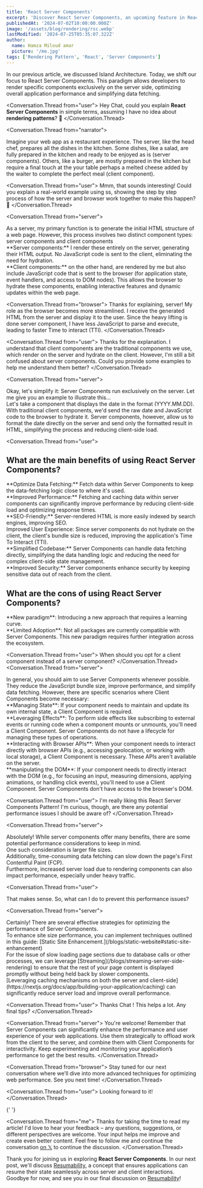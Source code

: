 ```yaml
---
title: 'React Server Components'
excerpt: 'Discover React Server Components, an upcoming feature in React that enables server-side rendering of components.'
publishedAt: '2024-07-02T10:00:00.000Z'
image: '/assets/blog/rendering/rsc.webp'
lastModified: '2024-07-25T05:35:07.322Z'
author:
  name: Hamza Miloud amar
  picture: '/me.jpg'
tags: ['Rendering Pattern', 'React', 'Server Components']
---
```


In our previous article, we discussed Island Architecture. Today, we shift our focus to React Server Components. This paradigm allows developers to render specific components exclusively on the server side, optimizing overall application performance and simplifying data fetching.

<Conversation>

<Conversation.Thread from="user">
  Hey Chat, could you explain **React Server Components** in simple
  terms, assuming I have no idea about **rendering patterns**? 🤔
</Conversation.Thread>

<Conversation.Thread from="narrator">
  <div>
    Imagine your web app as a restaurant experience. The server, like
    the head chef, prepares all the dishes in the kitchen. Some
    dishes, like a salad, are fully prepared in the kitchen and ready
    to be enjoyed as is (server components). Others, like a burger,
    are mostly prepared in the kitchen but require a final touch at
    the your table perhaps a melted cheese added by the waiter to
    complete the perfect meal (client component).
  </div>
</Conversation.Thread>

<Conversation.Thread from="user">
  Mmm, that sounds interesting! Could you explain a real-world example
  using ss, showing the step by step process of how the server and
  browser work together to make this happen? 🤔
</Conversation.Thread>

<Conversation.Thread from="server">
  <div>
    As a server, my primary function is to generate the initial HTML
    structure of a web page. However, this process involves two
    distinct component types: server components and client components
  </div>
  <div>
    **Server components:** I render these entirely on the server,
    generating their HTML output. No JavaScript code is sent to the
    client, eliminating the need for hydration.
  </div>
  <div>
    **Client components:** on the other hand, are rendered by me but
    also include JavaScript code that is sent to the browser (for
    application state, event handlers, and access to DOM nodes). This
    allows the browser to hydrate these components, enabling
    interactive features and dynamic updates within the web page.
  </div>
</Conversation.Thread>

<Conversation.Thread from="browser">
  Thanks for explaining, server! My role as the browser becomes more
  streamlined. I receive the generated HTML from the server and
  display it to the user. Since the heavy lifting is done server
  component, I have less JavaScript to parse and execute, leading to
  faster Time to interact (TTI).
</Conversation.Thread>

<Conversation.Thread from="user">
  Thanks for the explanation. I understand that client components are
  the traditional components we use, which render on the server and
  hydrate on the client. However, I'm still a bit confused about
  server components. Could you provide some examples to help me
  understand them better?
</Conversation.Thread>

<Conversation.Thread from="server">
  <div>
    Okay, let's simplify it: Server Components run exclusively on the
    server. Let me give you an example to illustrate this...
  </div>
  <div>
    Let's take a component that displays the date in the format
    (YYYY.MM.DD). With traditional client components, we'd send the
    raw date and JavaScript code to the browser to hydrate it. Server
    components, however, allow us to format the date directly on the
    server and send only the formatted result in HTML, simplifying the
    process and reducing client-side load.
  </div>
</Conversation.Thread>

<Conversation.Thread from="user">
  <h2>
  What are the main benefits of using React Server Components?
  </h2>
</Conversation.Thread>
<Conversation.Thread from="server">

  <div> **Optimize Data Fetching:** Fetch data within Server Components to keep the data-fetching logic close to where it's used.</div>
  <div>
    **Improved Performance:** Fetching and caching data within server
    components can significantly improve performance by reducing
    client-side load and optimizing response times.
  </div>
  <div>
    **SEO-Friendly:** Server-rendered HTML is more easily indexed by
    search engines, improving SEO.
  </div>
  <div>
   Improved User Experience: Since server components do not hydrate on the client, the client's bundle size is reduced, improving the application's Time To Interact (TTI).
  </div>
  <div>
    **Simplified Codebase:** Server Components can handle data
    fetching directly, simplifying the data handling logic and
    reducing the need for complex client-side state management.
  </div>
  <div>
    **Improved Security:** Server components enhance security by
    keeping sensitive data out of reach from the client.
  </div>
</Conversation.Thread>
<Conversation.Thread from="user">
 <h2>
  What are the cons of using React Server Components?
  </h2>
</Conversation.Thread>
<Conversation.Thread from="server">
  <div>
    **New paradigm**: Introducing a new approach that requires a
    learning curve.
  </div>
  <div>
    **Limited Adoption**: Not all packages are currently compatible
    with Server Components. This new paradigm requires further
    integration across the ecosystem.
  </div>
</Conversation.Thread>

<Conversation.Thread from="user">
  When should you opt for a client component instead of a server
  component?
</Conversation.Thread>
<Conversation.Thread from="server">
  <div>
    In general, you should aim to use Server Components whenever
    possible. They reduce the JavaScript bundle size, improve
    performance, and simplify data fetching. However, there are
    specific scenarios where Client Components become necessary:
  </div>
  <div>
    **Managing State**: If your component needs to maintain and update
    its own internal state, a Client Component is required.
  </div>
  <div>
    **Leveraging Effects**: To perform side effects like subscribing
    to external events or running code when a component mounts or
    unmounts, you'll need a Client Component. Server Components do not
    have a lifecycle for managing these types of operations.
  </div>
  <div>
    **Interacting with Browser APIs**: When your component needs to
    interact directly with browser APIs (e.g., accessing geolocation,
    or working with local storage), a Client Component is necessary.
    These APIs aren't available on the server.
  </div>
  <div>
    **manipulating the DOM**: If your component needs to directly
    interact with the DOM (e.g., for focusing an input, measuring
    dimensions, applying animations, or handling click events), you'll
    need to use a Client Component. Server Components don't have
    access to the browser's DOM.
  </div>
</Conversation.Thread>

<Conversation.Thread from="user">
  I'm really liking this React Server Components Pattern! I'm curious,
  though, are there any potential performance issues I should be aware
  of?
</Conversation.Thread>

<Conversation.Thread from="server">
  <div>
    Absolutely! While server components offer many benefits, there are
    some potential performance considerations to keep in mind.
  </div>
  <div>One such consideration is larger file sizes.</div>
  <div>
    Additionally, time-consuming data fetching can slow down the
    page's First Contentful Paint (FCP).
  </div>
  <div>
    Furthermore, increased server load due to rendering components can
    also impact performance, especially under heavy traffic.
  </div>
</Conversation.Thread>

<Conversation.Thread from="user">
  <div>
    That makes sense. So, what can I do to prevent this performance
    issues?
  </div>
</Conversation.Thread>

<Conversation.Thread from="server">
  <div>
    Certainly! There are several effective strategies for optimizing
    the performance of Server Components.
  </div>
  <div>
    To enhance site size performance, you can implement techniques
    outlined in this guide: [Static Site
    Enhancement.](/blogs/static-website#static-site-enhancement)
  </div>
  <div>
    For the issue of slow loading page sections due to database calls
    or other processes, we can leverage
    [Streaming](/blogs/streaming-server-side-rendering) to ensure that
    the rest of your page content is displayed promptly without being
    held back by slower components.
  </div>
  <div>
    [Leveraging caching mechanisms on both the server and
    client-side](https://nextjs.org/docs/app/building-your-application/caching)
    can significantly reduce server load and improve overall
    performance.
  </div>
</Conversation.Thread>

<Conversation.Thread from="user">
  Thanks Chat ! This helps a lot. Any final tips?
</Conversation.Thread>

<Conversation.Thread from="server">
  You're welcome! Remember that Server Components can significantly
  enhance the performance and user experience of your web
  applications. Use them strategically to offload work from the client
  to the server, and combine them with Client Components for
  interactivity. Keep experimenting and monitoring your application’s
  performance to get the best results.
</Conversation.Thread>

<Conversation.Thread from="browser">
  Stay tuned for our next conversation where we’ll dive into more
  advanced techniques for optimizing web performance. See you next
  time!
</Conversation.Thread>

<Conversation.Thread from="user">
  Looking forward to it!
</Conversation.Thread>

{' '}

<Conversation.Thread from="me">
  Thanks for taking the time to read my article! I'd love to hear your
  feedback – any questions, suggestions, or different perspectives are
  welcome. Your input helps me improve and create even better content.
  Feel free to follow me and continue the conversation [on
  𝕏](https://x.com/HamzaMiloudAma1) to continue the discussion.
</Conversation.Thread>

</Conversation>

Thank you for joining us in exploring **React Server Components**. In our next
post, we'll discuss [Resumability](/blogs/resumability),
a concept that ensures applications can resume their state seamlessly across
server and client interactions. Goodbye for now, and see you in our final
discussion on [Resumability](/blogs/resumability)!
